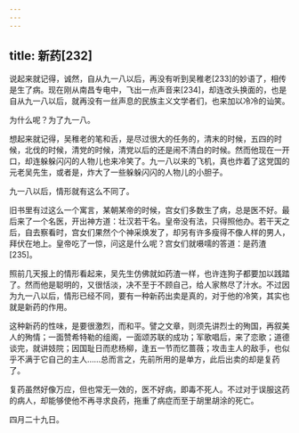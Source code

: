 ```yaml
---
---
---
```

title: 新药[232]
---




说起来就记得，诚然，自从九一八以后，再没有听到吴稚老[233]的妙语了，相传是生了病。现在刚从南昌专电中，飞出一点声音来[234]，却连改头换面的，也是自从九一八以后，就再没有一丝声息的民族主义文学者们，也来加以冷冷的讪笑。

为什么呢？为了九一八。

想起来就记得，吴稚老的笔和舌，是尽过很大的任务的，清末的时候，五四的时候，北伐的时候，清党的时候，清党以后的还是闹不清白的时候。然而他现在一开口，却连躲躲闪闪的人物儿也来冷笑了。九一八以来的飞机，真也炸着了这党国的元老吴先生，或者是，炸大了一些躲躲闪闪的人物儿的小胆子。

九一八以后，情形就有这么不同了。

旧书里有过这么一个寓言，某朝某帝的时候，宫女们多数生了病，总是医不好。最后来了一个名医，开出神方道：壮汉若干名。皇帝没有法，只得照他办。若干天之后，自去察看时，宫女们果然个个神采焕发了，却另有许多瘦得不像人样的男人，拜伏在地上。皇帝吃了一惊，问这是什么呢？宫女们就嗫嚅的答道：是药渣[235]。

照前几天报上的情形看起来，吴先生仿佛就如药渣一样，也许连狗子都要加以践踏了。然而他是聪明的，又很恬淡，决不至于不顾自己，给人家熬尽了汁水。不过因为九一八以后，情形已经不同，要有一种新药出卖是真的，对于他的冷笑，其实也就是新药的作用。

这种新药的性味，是要很激烈，而和平。譬之文章，则须先讲烈士的殉国，再叙美人的殉情；一面赞希特勒的组阁，一面颂苏联的成功；军歌唱后，来了恋歌；道德谈完，就讲妓院；因国耻日而悲杨柳，逢五一节而忆蔷薇；攻击主人的敌手，也似乎不满于它自己的主人……总而言之，先前所用的是单方，此后出卖的却是复药了。

复药虽然好像万应，但也常无一效的，医不好病，即毒不死人。不过对于误服这药的病人，却能够使他不再寻求良药，拖重了病症而至于胡里胡涂的死亡。

四月二十九日。